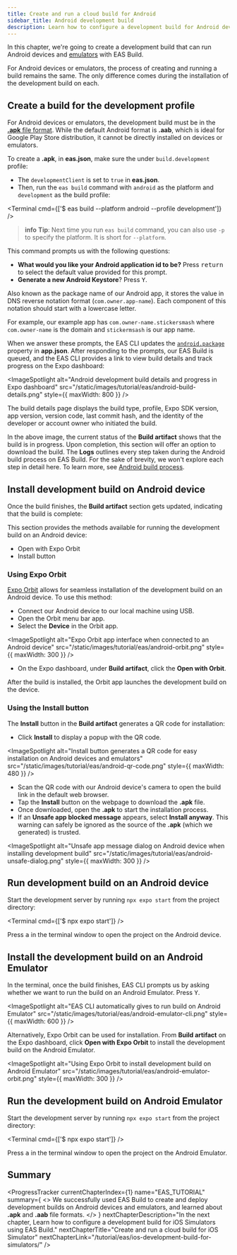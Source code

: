 ```yaml
---
title: Create and run a cloud build for Android
sidebar_title: Android development build
description: Learn how to configure a development build for Android devices and emulators using EAS Build.
---
```



In this chapter, we're going to create a development build that can run Android devices and [emulators](/workflow/android-studio-emulator/) with EAS Build.

For Android devices or emulators, the process of creating and running a build remains the same. The only difference comes during the installation of the development build on each.

<Step label="1">

## Create a build for the development profile

For Android devices or emulators, the development build must be in the [**.apk** file format](/build-reference/apk/). While the default Android format is **.aab**, which is ideal for Google Play Store distribution, it cannot be directly installed on devices or emulators.

To create a **.apk**, in **eas.json**, make sure the under `build.development` profile:

- The `developmentClient` is set to `true` in **eas.json**.
- Then, run the `eas build` command with `android` as the platform and `development` as the build profile:

<Terminal cmd={['$ eas build --platform android --profile development']} />

> **info** **Tip**: Next time you run `eas build` command, you can also use `-p` to specify the platform. It is short for `--platform`.

This command prompts us with the following questions:

- **What would you like your Android application id to be?** Press <kbd>return</kbd> to select the default value provided for this prompt.
- **Generate a new Android Keystore**? Press <kbd>Y</kbd>.

<Collapsible summary="What is an Android application ID?">

Also known as the package name of our Android app, it stores the value in DNS reverse notation format (`com.owner.app-name`). Each component of this notation should start with a lowercase letter.

For example, our example app has `com.owner-name.stickersmash` where `com.owner-name` is the domain and `stickermsash` is our app name.

</Collapsible>

When we answer these prompts, the EAS CLI updates the [`android.package`](/versions/latest/config/app/#package) property in **app.json**. After responding to the prompts, our EAS Build is queued, and the EAS CLI provides a link to view build details and track progress on the Expo dashboard:

<ImageSpotlight
  alt="Android development build details and progress in Expo dashboard"
  src="/static/images/tutorial/eas/android-build-details.png"
  style={{ maxWidth: 800 }}
/>

<Collapsible summary="What information does a build details page contain?">

The build details page displays the build type, profile, Expo SDK version, app version, version code, last commit hash, and the identity of the developer or account owner who initiated the build.

In the above image, the current status of the **Build artifact** shows that the build is in progress. Upon completion, this section will offer an option to download the build. The **Logs** outlines every step taken during the Android build process on EAS Build. For the sake of brevity, we won't explore each step in detail here. To learn more, see [Android build process](/build-reference/android-builds/).

</Collapsible>

</Step>

<Step label="2">

## Install development build on Android device

Once the build finishes, the **Build artifact** section gets updated, indicating that the build is complete:

<ImageSpotlight
  alt="Build artifact gives the option to download development build for Android devices and emulators"
  src="/static/images/tutorial/eas/android-build-artifact.png"
/>

This section provides the methods available for running the development build on an Android device:

- Open with Expo Orbit
- Install button

### Using Expo Orbit

[Expo Orbit](https://expo.dev/orbit) allows for seamless installation of the development build on an Android device. To use this method:

- Connect our Android device to our local machine using USB.
- Open the Orbit menu bar app.
- Select the **Device** in the Orbit app.

<ImageSpotlight
  alt="Expo Orbit app interface when connected to an Android device"
  src="/static/images/tutorial/eas/android-orbit.png"
  style={{ maxWidth: 300 }}
/>

- On the Expo dashboard, under **Build artifact**, click the **Open with Orbit**.

After the build is installed, the Orbit app launches the development build on the device.

### Using the Install button

The **Install** button in the **Build artifact** generates a QR code for installation:

- Click **Install** to display a popup with the QR code.

<ImageSpotlight
  alt="Install button generates a QR code for easy installation on Android devices and emulators"
  src="/static/images/tutorial/eas/android-qr-code.png"
  style={{ maxWidth: 480 }}
/>

- Scan the QR code with our Android device's camera to open the build link in the default web browser.
- Tap the **Install** button on the webpage to download the **.apk** file.
- Once downloaded, open the **.apk** to start the installation process.
- If an **Unsafe app blocked message** appears, select **Install anyway**. This warning can safely be ignored as the source of the **.apk** (which we generated) is trusted.

<ImageSpotlight
  alt="Unsafe app message dialog on Android device when installing development build"
  src="/static/images/tutorial/eas/android-unsafe-dialog.png"
  style={{ maxWidth: 300 }}
/>

</Step>

<Step label="3">

## Run development build on an Android device

Start the development server by running `npx expo start` from the project directory:

<Terminal cmd={['$ npx expo start']} />

Press <kbd>a</kbd> in the terminal window to open the project on the Android device.

</Step>

<Step label="4">

## Install the development build on an Android Emulator

In the terminal, once the build finishes, EAS CLI prompts us by asking whether we want to run the build on an Android Emulator. Press <kbd>Y</kbd>.

<ImageSpotlight
  alt="EAS CLI automatically gives to run build on Android Emulator"
  src="/static/images/tutorial/eas/android-emulator-cli.png"
  style={{ maxWidth: 600 }}
/>

<Collapsible summary="Using Expo Orbit">

Alternatively, Expo Orbit can be used for installation. From **Build artifact** on the Expo dashboard, click **Open with Expo Orbit** to install the development build on the Android Emulator.

<ImageSpotlight
  alt="Using Expo Orbit to install development build on Android Emulator"
  src="/static/images/tutorial/eas/android-emulator-orbit.png"
  style={{ maxWidth: 300 }}
/>

</Collapsible>

</Step>

<Step label="5">

## Run the development build on Android Emulator

Start the development server by running `npx expo start` from the project directory:

<Terminal cmd={['$ npx expo start']} />

Press <kbd>a</kbd> in the terminal window to open the project on the Android Emulator.

</Step>

## Summary

<ProgressTracker
  currentChapterIndex={1}
  name="EAS_TUTORIAL"
  summary={
    <>
      We successfully used EAS Build to create and deploy development builds on Android devices and
      emulators, and learned about <strong>.apk</strong> and <strong>.aab</strong> file formats.
    </>
  }
  nextChapterDescription="In the next chapter, Learn how to configure a development build for iOS Simulators using EAS Build."
  nextChapterTitle="Create and run a cloud build for iOS Simulator"
  nextChapterLink="/tutorial/eas/ios-development-build-for-simulators/"
/>
